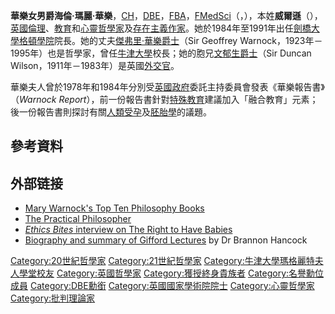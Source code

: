{{noteTA
|T=zh-hk:華樂夫人; zh-tw:沃諾克夫人; zh-hans:沃诺克夫人;
|1=zh-hk:華樂; zh-tw:沃諾克; zh-hans:沃诺克;
}}
{{Infobox Person
| name = <small>華樂女男爵閣下<br />The Rt. Hon. Baroness Warnock</small>
| image =
| image_size= 
| caption =
| birth_date ={{Birth date|1924|4|14}}
| birth_place ={{UK}}[[漢普郡|漢普郡]][[溫徹斯特|溫徹斯特]]
| death_date = {{Death date and age|2019|3|20|1924|4|14}}
| death_place=
| occupation = [[哲學家|哲學家]]
| nationality = 
| salary = 
| networth = 
| spouse =
| website =
| footnotes = 
}}
'''華樂女男爵海倫·瑪麗·華樂'''，[[名譽勳位|CH]]，[[英帝國女爵級司令勳章|DBE]]，[[英國國家學術院院士|FBA]]，[[英國醫學科學院|FMedSci]]（{{lang-en|'''Helen Mary Warnock, Baroness Warnock'''}}，{{bd|1924年|4月14日|2019年|3月20日|Warnock, Mary, Baroness}}），本姓'''威爾遜'''（{{lang|en|'''Wilson'''}}），[[英國|英國]][[倫理學|倫理]]、[[教育哲學|教育]]和[[心靈哲學|心靈]][[哲學家|哲學家]]及[[存在主義|存在主義]][[作家|作家]]。她於1984年至1991年出任[[劍橋大學|劍橋大學]][[劍橋大學格頓學院|格頓學院]]院長。她的丈夫[[傑弗里·華樂|傑弗里·華樂爵士]]（Sir Geoffrey Warnock，1923年－1995年）也是哲學家，曾任[[牛津大學|牛津大學]]校長；她的胞兄[[文郁生|文郁生爵士]]（Sir Duncan Wilson，1911年－1983年）是英國[[外交官|外交官]]。

華樂夫人曾於1978年和1984年分別受[[英國政府|英國政府]]委託主持委員會發表《華樂報告書》（''Warnock Report''），前一份報告書針對[[特殊教育|特殊教育]]建議加入「融合教育」元素；後一份報告書則探討有關[[人類受孕|人類受孕]]及[[胚胎學|胚胎學]]的議題。

== 參考資料 ==
{{reflist}}

== 外部链接 ==
* [http://books.guardian.co.uk/top10s/top10/0,6109,406775,00.html Mary Warnock's Top Ten Philosophy Books] {{Wayback|url=http://books.guardian.co.uk/top10s/top10/0,6109,406775,00.html |date=20080724052219 }}
* [http://books.guardian.co.uk/review/story/0,12084,1000241,00.html The Practical Philosopher] {{Wayback|url=http://books.guardian.co.uk/review/story/0,12084,1000241,00.html |date=20080709020821 }}
* [http://www.open2.net/ethicsbites/right-have-babies.html ''Ethics Bites'' interview on The Right to Have Babies] {{Wayback|url=http://www.open2.net/ethicsbites/right-have-babies.html |date=20110920221419 }}
* [http://www.giffordlectures.org/Author.asp?AuthorID=240 Biography and summary of Gifford Lectures] {{Wayback|url=http://www.giffordlectures.org/Author.asp?AuthorID=240 |date=20140905182801 }} by Dr Brannon Hancock

{{Authority control}}
{{DEFAULTSORT:Warnock, Mary, Baroness}}
[[Category:20世紀哲學家|Category:20世紀哲學家]]
[[Category:21世紀哲學家|Category:21世紀哲學家]]
[[Category:牛津大學瑪格麗特夫人學堂校友|Category:牛津大學瑪格麗特夫人學堂校友]]
[[Category:英國哲學家|Category:英國哲學家]]
[[Category:獲授終身貴族者|Category:獲授終身貴族者]]
[[Category:名譽勳位成員|Category:名譽勳位成員]]
[[Category:DBE勳銜|Category:DBE勳銜]]
[[Category:英國國家學術院院士|Category:英國國家學術院院士]]
[[Category:心靈哲學家|Category:心靈哲學家]]
[[Category:批判理論家|Category:批判理論家]]